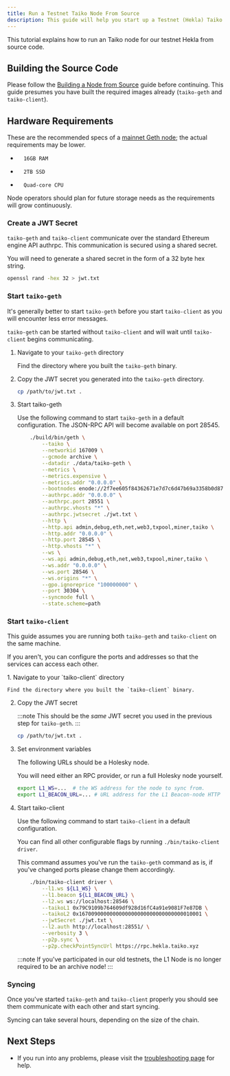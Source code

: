 ```yaml
---
title: Run a Testnet Taiko Node From Source
description: This guide will help you start up a Testnet (Hekla) Taiko node.
---
```



This tutorial explains how to run an Taiko node for our testnet Hekla from source code.

## Building the Source Code

Please follow the [Building a Node from Source](/guides/build-a-taiko-node-from-source) guide before continuing.
This guide presumes you have built the required images already (`taiko-geth` and `taiko-client`).

## Hardware Requirements

These are the recommended specs of a [mainnet Geth node](https://geth.ethereum.org/docs/getting-started/hardware-requirements); the actual requirements may be lower.

*       16GB RAM
*       2TB SSD
*       Quad-core CPU

Node operators should plan for future storage needs as the requirements will grow continuously.

### Create a JWT Secret

`taiko-geth` and `taiko-client` communicate over the standard Ethereum engine API authrpc. This communication is secured using a shared secret.

You will need to generate a shared secret in the form of a 32 byte hex string.

```bash
openssl rand -hex 32 > jwt.txt
```

### Start `taiko-geth`

It's generally better to start `taiko-geth` before you start `taiko-client` as you will encounter less error messages.

`taiko-geth` can be started without `taiko-client` and will wait until `taiko-client` begins communicating.

<Steps>

1. Navigate to your `taiko-geth` directory

    Find the directory where you built the `taiko-geth` binary.

2. Copy the JWT secret you generated into the `taiko-geth` directory.

    ```bash
    cp /path/to/jwt.txt .
    ```

3. Start taiko-geth

    Use the following command to start `taiko-geth` in a default configuration.
    The JSON-RPC API will become available on port 28545.

    ```bash
        ./build/bin/geth \
            --taiko \
            --networkid 167009 \
            --gcmode archive \
            --datadir ./data/taiko-geth \
            --metrics \
            --metrics.expensive \
            --metrics.addr "0.0.0.0" \
            --bootnodes enode://2f7ee605f84362671e7d7c6d47b69a3358b0d87e9ba4648befcae8b19453275ed19059db347c459384c1a3e5486419233c06bf6c4c6f489d81ace6f301a2a446@43.153.55.134:30303,enode://c067356146268d2855ad356c1ce36ba9f78c1633a72f9b7f686679c2ffe04bab6d24e48ef6eefb0e01aa00dff5024f7f94bc583da90b6027f40be4129bbbc5fd@43.153.90.191:30303,enode://acc2bdb6416feddff9734bee1e6de91e684e9df5aeb1d36698cc78b920600aed36a2871e4ad0cf4521afcdc2cde8e2cd410a57038767c356d4ce6c69b9107a5a@170.106.109.12:30303,enode://eb5079aae185d5d8afa01bfd2d349da5b476609aced2b57c90142556cf0ee4a152bcdd724627a7de97adfc2a68af5742a8f58781366e6a857d4bde98de6fe986@34.66.210.65:30303,enode://2294f526cbb7faa778192289c252307420532191438ce821d3c50232e019a797bda8c8f8541de0847e953bb03096123856935e32294de9814d15d120131499ba@34.72.186.213:30303 \
            --authrpc.addr "0.0.0.0" \
            --authrpc.port 28551 \
            --authrpc.vhosts "*" \
            --authrpc.jwtsecret ./jwt.txt \
            --http \
            --http.api admin,debug,eth,net,web3,txpool,miner,taiko \
            --http.addr "0.0.0.0" \
            --http.port 28545 \
            --http.vhosts "*" \
            --ws \
            --ws.api admin,debug,eth,net,web3,txpool,miner,taiko \
            --ws.addr "0.0.0.0" \
            --ws.port 28546 \
            --ws.origins "*" \
            --gpo.ignoreprice "100000000" \
            --port 30304 \
            --syncmode full \
            --state.scheme=path
    ```
</Steps>

### Start `taiko-client`

This guide assumes you are running both `taiko-geth` and `taiko-client` on the same machine.

If you aren't, you can configure the ports and addresses so that the services can access each other.

<Steps>
1. Navigate to your `taiko-client` directory

    Find the directory where you built the `taiko-client` binary.

2. Copy the JWT secret

    :::note 
    This should be the *same* JWT secret you used in the previous step for `taiko-geth`.
    :::
        
    ```bash
    cp /path/to/jwt.txt .
    ```

3. Set environment variables
    
    The following URLs should be a Holesky node.
    
    You will need either an RPC provider, or run a full Holesky node yourself.

    ```bash
    export L1_WS=...  # the WS address for the node to sync from.
    export L1_BEACON_URL=... # URL address for the L1 Beacon-node HTTP endpoint to use.
    ```

4. Start taiko-client

    Use the following command to start `taiko-client` in a default configuration.

    You can find all other configurable flags by running `./bin/taiko-client driver`.

    This command assumes you've run the `taiko-geth` command as is, if you've changed ports please change them accordingly.

    ```bash
        ./bin/taiko-client driver \
            --l1.ws ${L1_WS} \
            --l1.beacon ${L1_BEACON_URL} \
            --l2.ws ws://localhost:28546 \
            --taikoL1 0x79C9109b764609df928d16fC4a91e9081F7e87DB \
            --taikoL2 0x1670090000000000000000000000000000010001 \
            --jwtSecret ./jwt.txt \
            --l2.auth http://localhost:28551/ \
            --verbosity 3 \
            --p2p.sync \
            --p2p.checkPointSyncUrl https://rpc.hekla.taiko.xyz
    ```

    :::note
    If you've participated in our old testnets, the L1 Node is no longer required to be an archive node!
    :::
</Steps>

### Syncing

Once you've started `taiko-geth` and `taiko-client` properly you should see them communicate with each other and start syncing.

Syncing can take several hours, depending on the size of the chain. 

## Next Steps

*   If you run into any problems, please visit the [troubleshooting page](/guides/node-troubleshooting) for help.